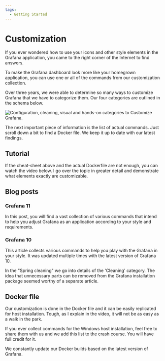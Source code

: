 ```yaml
---
tags:
  - Getting Started
---
```



# Customization

If you ever wondered how to use your icons and other style elements in the Grafana application, you came to the right corner of the Internet to find answers.

To make the Grafana dashboard look more like your homegrown application, you can use one or all of the commands from our customization collection.

Over three years, we were able to determine so many ways to customize Grafana that we have to categorize them. Our four categories are outlined in the schema below.

<Image
  title="Configuration, cleaning, visual and hands-on categories to Customize Grafana."
  src="/img/grafana/customization.png"
/>

The next important piece of information is the list of actual commands. Just scroll down a bit to find a Docker file. We keep it up to date with our latest findings.

## Tutorial

If the cheat-sheet above and the actual Dockerfile are not enough, you can watch the video below. I go over the topic in greater detail and demonstrate what elements exactly are customizable.

<Youtube
  id="ChI78v4UZc0"
  title="How to customize Grafana 9.4. A cheat-sheet for Docker container and Windows."
/>

## Blog posts

### Grafana 11

In this post, you will find a vast collection of various commands that intend to help you adjust Grafana as an application according to your style and requirements.

<BlogPost
  href="/blog/how-to-customize-grafana-11.1.0/"
  src="/img/blog/2024-07-14-customize-grafana/banner.png"
/>

### Grafana 10

This article collects various commands to help you play with the Grafana in your style. It was updated multiple times with the latest version of Grafana 10.

<BlogPost
  href="/blog/how-to-customize-the-grafana-user-interface-8d70a42dc2b6/"
  src="/img/blog/2022-08-14-customize-grafana/banner.png"
/>

In the "Spring cleaning" we go into details of the 'Cleaning' category. The idea that unnecessary parts can be removed from the Grafana installation package seemed worthy of a separate article.

<BlogPost
  href="/blog/native-grafana-plugins-20230409/"
  src="/img/blog/2023-04-09-native-grafana-plugins/banner.png"
/>

## Docker file

Our customization is done in the Docker file and it can be easily replicated for host installation. Tough, as I explain in the video, it will not be as easy as a walk in the park.

If you ever collect commands for the Windows host installation, feel free to share them with us and we add this list to the crash course. You will have full credit for it.

We constantly update our Docker builds based on the latest version of Grafana.

<Code
  url="https://github.com/VolkovLabs/volkovlabs-app/blob/main/Dockerfile"
  language="docker"
/>
